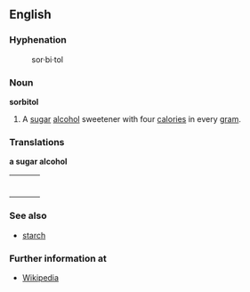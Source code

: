 ==English==

===Hyphenation===
:sor&middot;bi&middot;tol

===Noun===
'''sorbitol'''

# A [[sugar]] [[alcohol]] sweetener with four [[calories]] in every [[gram]].

===Translations===
'''a sugar alcohol'''
{| border=0  width=100%
|-
|bgcolor="#FFFFE0" valign=top width=48%|
{|

|}
| width=1% |
|bgcolor="#FFFFE0" valign=top width=48%|
{|

|}
|}

===See also===
*[[starch]]

===Further information at===
*[[w:Sorbitol|Wikipedia]]